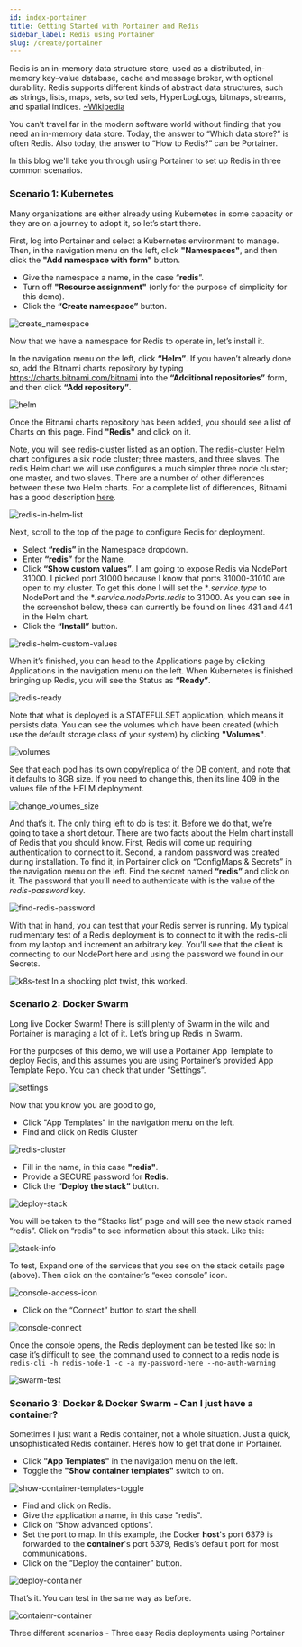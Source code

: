 ```yaml
---
id: index-portainer
title: Getting Started with Portainer and Redis
sidebar_label: Redis using Portainer
slug: /create/portainer
---
```





Redis is an in-memory data structure store, used as a distributed, in-memory key–value database, cache and message broker, with optional durability. Redis supports different kinds of abstract data structures, such as strings, lists, maps, sets, sorted sets, HyperLogLogs, bitmaps, streams, and spatial indices. [~Wikipedia](https://en.wikipedia.org/wiki/Redis)

You can’t travel far in the modern software world without finding that you need an in-memory data store. Today, the answer to “Which data store?” is often Redis. Also today, the answer to “How to Redis?” can be Portainer.

In this blog we'll take you through using Portainer to set up Redis in three common scenarios.

### Scenario 1: Kubernetes

Many organizations are either already using Kubernetes in some capacity or they are on a journey to adopt it, so let’s start there.

First, log into Portainer and select a Kubernetes environment to manage. Then, in the navigation menu on the left, click **"Namespaces"**, and then click the **"Add namespace with form"** button.

- Give the namespace a name, in the case “**redis**”.
- Turn off **"Resource assignment"** (only for the purpose of simplicity for this demo).
- Click the **“Create namespace”** button.

![create_namespace](images/redis1.png)

Now that we have a namespace for Redis to operate in, let’s install it.

In the navigation menu on the left, click **“Helm”**. If you haven’t already done so, add the Bitnami charts repository by typing https://charts.bitnami.com/bitnami into the **“Additional repositories”** form, and then click **“Add repository”**.

![helm](images/redis2.png)

Once the Bitnami charts repository has been added, you should see a list of Charts on this page. Find **"Redis"** and click on it.

Note, you will see redis-cluster listed as an option. The redis-cluster Helm chart configures a six node cluster; three masters, and three slaves. The redis Helm chart we will use configures a much simpler three node cluster; one master, and two slaves. There are a number of other differences between these two Helm charts. For a complete list of differences, Bitnami has a good description [here](https://docs.bitnami.com/kubernetes/infrastructure/redis/get-started/compare-solutions/).

![redis-in-helm-list](images/redis3.png)

Next, scroll to the top of the page to configure Redis for deployment.

- Select **“redis”** in the Namespace dropdown.
- Enter **“redis”** for the Name.
- Click **“Show custom values”**. I am going to expose Redis via NodePort 31000. I picked port 31000 because I know that ports 31000-31010 are open to my cluster. To get this done I will set the **.service.type* to NodePort and the **.service.nodePorts.redis* to 31000. As you can see in the screenshot below, these can currently be found on lines 431 and 441 in the Helm chart.
- Click the **“Install”** button.

![redis-helm-custom-values](images/redis4.png)

When it’s finished, you can head to the Applications page by clicking Applications in the navigation menu on the left. When Kubernetes is finished bringing up Redis, you will see the Status as **“Ready”**.

![redis-ready](images/redis5.png)

Note that what is deployed is a STATEFULSET application, which means it persists data. You can see the volumes which have been created (which use the default storage class of your system) by clicking **"Volumes"**.

![volumes](images/redis6.png)

See that each pod has its own copy/replica of the DB content, and note that it defaults to 8GB size. If you need to change this, then its line 409 in the values file of the HELM deployment.

![change_volumes_size](images/redis7.png)

And that’s it. The only thing left to do is test it. Before we do that, we’re going to take a short detour. There are two facts about the Helm chart install of Redis that you should know. First, Redis will come up requiring authentication to connect to it. Second, a random password was created during installation. To find it, in Portainer click on “ConfigMaps & Secrets” in the navigation menu on the left. Find the secret named **“redis”** and click on it. The password that you’ll need to authenticate with is the value of the *redis-password* key.

![find-redis-password](images/redis8.png)

With that in hand, you can test that your Redis server is running. My typical rudimentary test of a Redis deployment is to connect to it with the redis-cli from my laptop and increment an arbitrary key. You’ll see that the client is connecting to our NodePort here and using the password we found in our Secrets.

![k8s-test](images/redis9.png)
In a shocking plot twist, this worked.

### Scenario 2: Docker Swarm

Long live Docker Swarm! There is still plenty of Swarm in the wild and Portainer is managing a lot of it. Let’s bring up Redis in Swarm.

For the purposes of this demo, we will use a Portainer App Template to deploy Redis, and this assumes you are using Portainer’s provided App Template Repo. You can check that under “Settings”.

![settings](images/redis10.png)

Now that you know you are good to go,

- Click "App Templates" in the navigation menu on the left.
- Find and click on Redis Cluster

![redis-cluster](images/redis11.png)

- Fill in the name, in this case **"redis"**.
- Provide a SECURE password for **Redis**.
- Click the **“Deploy the stack”** button.

![deploy-stack](images/redis12.png)

You will be taken to the “Stacks list” page and will see the new stack named “redis”. Click on “redis” to see information about this stack. Like this:

![stack-info](images/redis13.png)

To test, Expand one of the services that you see on the stack details page (above). Then click on the container’s “exec console” icon.

![console-access-icon](images/redis14.png)

- Click on the “Connect” button to start the shell.

![console-connect](images/redis15.png)

Once the console opens, the Redis deployment can be tested like so:
In case it’s difficult to see, the command used to connect to a redis node is `redis-cli -h redis-node-1 -c -a my-password-here --no-auth-warning`

![swarm-test](images/redis16.png)

### Scenario 3: Docker & Docker Swarm - Can I just have a container?

Sometimes I just want a Redis container, not a whole situation. Just a quick, unsophisticated Redis container. Here’s how to get that done in Portainer.

- Click **"App Templates"** in the navigation menu on the left.
- Toggle the **"Show container templates"** switch to on.

![show-container-templates-toggle](images/redis17.png)

- Find and click on Redis.
- Give the application a name, in this case "redis".
- Click on “Show advanced options”.
- Set the port to map. In this example, the Docker **host**'s port 6379 is forwarded to the **container**'s port 6379, Redis’s default port for most communications.
- Click on the “Deploy the container” button.

![deploy-container](images/redis18.png)

That’s it. You can test in the same way as before.

![contaienr-container](images/redis19.png)

Three different scenarios - Three easy Redis deployments using Portainer
